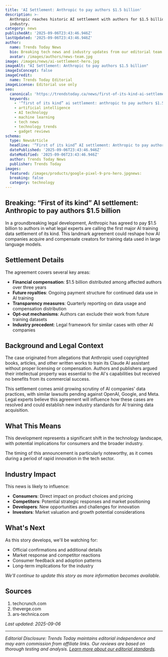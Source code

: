 ```yaml
---
title: 'AI Settlement: Anthropic to pay authors $1.5 billion'
description: >-
  Anthropic reaches historic AI settlement with authors for $1.5 billion. Analysis and implications for the tech
  industry.
category: news
publishedAt: '2025-09-06T23:43:46.946Z'
lastUpdated: '2025-09-06T23:43:46.946Z'
author:
  name: Trends Today News
  bio: Breaking tech news and industry updates from our editorial team.
  avatar: /images/authors/news-team.jpg
image: /images/news/ai-settlement-hero.jpg
imageAlt: "AI Settlement: Anthropic to pay authors $1.5 billion"
imageIsConcept: false
imageCredit:
  name: Trends Today Editorial
imageLicense: Editorial use only
seo:
  canonical: 'https://trendstoday.ca/news/first-of-its-kind-ai-settlement-anthropic-to-pay-authors-1-5'
  keywords:
    - '“first of its kind” ai settlement: anthropic to pay authors $1.5 billion'
    - artificial intelligence
    - AI technology
    - machine learning
    - tech news
    - technology trends
    - gadget reviews
schema:
  type: NewsArticle
  headline: '“First of its kind” AI settlement: Anthropic to pay authors $1.5 billion'
  datePublished: '2025-09-06T23:43:46.946Z'
  dateModified: '2025-09-06T23:43:46.946Z'
  author: Trends Today News
  publisher: Trends Today
images:
  featured: /images/products/google-pixel-9-pro-hero.jpgnews:
  breaking: false
  category: technology
---
```


## Breaking: “First of its kind” AI settlement: Anthropic to pay authors $1.5 billion

In a groundbreaking legal development, Anthropic has agreed to pay $1.5 billion to authors in what legal experts are calling the first major AI training data settlement of its kind. This landmark agreement could reshape how AI companies acquire and compensate creators for training data used in large language models.

## Settlement Details

The agreement covers several key areas:

- **Financial compensation**: $1.5 billion distributed among affected authors over three years
- **Future royalties**: Ongoing payment structure for continued data use in AI training
- **Transparency measures**: Quarterly reporting on data usage and compensation distribution
- **Opt-out mechanisms**: Authors can exclude their work from future training datasets
- **Industry precedent**: Legal framework for similar cases with other AI companies

## Background and Legal Context

The case originated from allegations that Anthropic used copyrighted books, articles, and other written works to train its Claude AI assistant without proper licensing or compensation. Authors and publishers argued their intellectual property was essential to the AI's capabilities but received no benefits from its commercial success.

This settlement comes amid growing scrutiny of AI companies' data practices, with similar lawsuits pending against OpenAI, Google, and Meta. Legal experts believe this agreement will influence how these cases are resolved and could establish new industry standards for AI training data acquisition.

## What This Means

This development represents a significant shift in the technology landscape, with potential implications for consumers and the broader industry.

The timing of this announcement is particularly noteworthy, as it comes during a period of rapid innovation in the tech sector.

## Industry Impact

This news is likely to influence:

- **Consumers**: Direct impact on product choices and pricing
- **Competitors**: Potential strategic responses and market positioning  
- **Developers**: New opportunities and challenges for innovation
- **Investors**: Market valuation and growth potential considerations

## What's Next

As this story develops, we'll be watching for:

- Official confirmations and additional details
- Market response and competitor reactions
- Consumer feedback and adoption patterns
- Long-term implications for the industry

*We'll continue to update this story as more information becomes available.*

## Sources

1. techcrunch.com
2. theverge.com
3. ars-technica.com

*Last updated: 2025-09-06*

---

*Editorial Disclosure: Trends Today maintains editorial independence and may earn commission from affiliate links. Our reviews are based on thorough testing and analysis. [Learn more about our editorial standards](/editorial-standards).*
